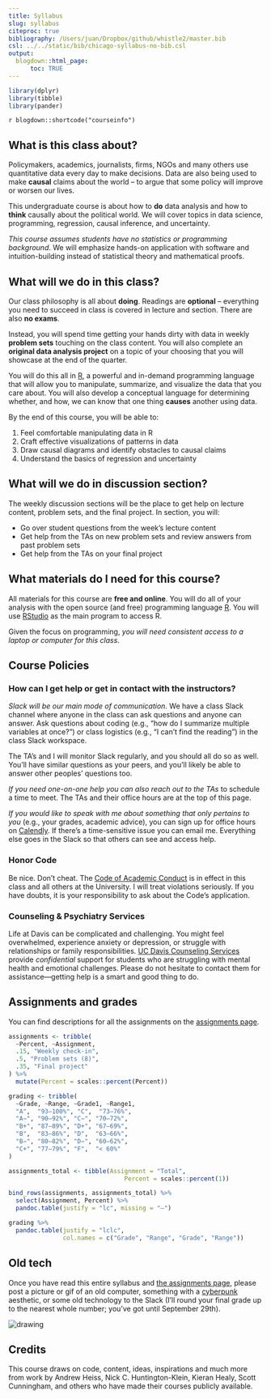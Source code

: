 ```yaml
---
title: Syllabus
slug: syllabus
citeproc: true
bibliography: /Users/juan/Dropbox/github/whistle2/master.bib
csl: ../../static/bib/chicago-syllabus-no-bib.csl
output:
  blogdown::html_page:
      toc: TRUE
---
```



```r
library(dplyr)
library(tibble)
library(pander)
```


`r blogdown::shortcode("courseinfo")`


## What is this class about? 


Policymakers, academics, journalists, firms, NGOs and many others use quantitative data every day to make decisions. Data are also being used to make **causal** claims about the world -- to argue that some policy will improve or worsen our lives. 


This undergraduate course is about how to **do** data analysis and how to **think** causally about the political world. We will cover topics in data science, programming, regression, causal inference, and uncertainty. 


*This course assumes students have no statistics or programming background*. We will emphasize hands-on application with software and intuition-building instead of statistical theory and mathematical proofs.



## What will we do in this class? 



Our class philosophy is all about **doing**. Readings are **optional** -- everything you need to succeed in class is covered in lecture and section. There are also **no exams**. 


Instead, you will spend time getting your hands dirty with data in weekly **problem sets** touching on the class content. You will also complete an **original data analysis project** on a topic of your choosing that you will showcase at the end of the quarter. 


You will do this all in [R](https://www.r-project.org/), a powerful and in-demand programming language that will allow you to manipulate, summarize, and visualize the data that you care about. You will also develop a conceptual language for determining whether, and how, we can know that one thing **causes** another using data. 


By the end of this course, you will be able to:


1. Feel comfortable manipulating data in R
2. Craft effective visualizations of patterns in data
3. Draw causal diagrams and identify obstacles to causal claims
4. Understand the basics of regression and uncertainty



## What will we do in discussion section? 


The weekly discussion sections will be the place to get help on lecture content, problem sets, and the final project. In section, you will: 

- Go over student questions from the week's lecture content
- Get help from the TAs on new problem sets and review answers from past problem sets
- Get help from the TAs on your final project



## What materials do I need for this course?


All materials for this course are **free and online**. You will do all of your analysis with the open source (and free) programming language [R](https://cran.r-project.org/). You will use [RStudio](https://www.rstudio.com/) as the main program to access R. 


Given the focus on programming, *you will need consistent access to a laptop or computer for this class*. 



## Course Policies


### How can I get help or get in contact with the instructors?


*Slack will be our main mode of communication*. We have a class Slack channel where anyone in the class can ask questions and anyone can answer. Ask questions about coding (e.g., "how do I summarize multiple variables at once?") or class logistics (e.g., "I can't find the reading") in the class Slack workspace. 


The TA's and I will monitor Slack regularly, and you should all do so as well. You'll have similar questions as your peers, and you'll likely be able to answer other peoples' questions too.


*If you need one-on-one help you can also reach out to the TAs* to schedule a time to meet. The TAs and their office hours are at the top of this page.



*If you would like to speak with me about something that only pertains to you* (e.g., your grades, academic advice), you can sign up for office hours on [Calendly](https://calendly.com/juan-f-tellez). If there's a time-sensitive issue you can email me. Everything else goes in the Slack so that others can see and access help. 


### Honor Code

Be nice. Don't cheat. The [Code of Academic Conduct](https://ossja.ucdavis.edu/code-academic-conduct) is in effect in this class and all others at the University. I will treat violations seriously. If you have doubts, it is your responsibility to ask about the Code’s application.


### Counseling & Psychiatry Services


Life at Davis can be complicated and challenging. You might feel overwhelmed, experience anxiety or depression, or struggle with relationships or family responsibilities. [UC Davis Counseling Services](https://shcs.ucdavis.edu/services/counseling-services) provide *confidential* support for students who are struggling with mental health and emotional challenges. Please do not hesitate to contact them for assistance—getting help is a smart and good thing to do.



## Assignments and grades

You can find descriptions for all the assignments on the [assignments page](/assignment/).


```r
assignments <- tribble(
  ~Percent, ~Assignment,
  .15, "Weekly check-in",
  .5, "Problem sets (8)",
  .35, "Final project"
) %>%
  mutate(Percent = scales::percent(Percent))

grading <- tribble(
  ~Grade, ~Range, ~Grade1, ~Range1,
  "A",  "93–100%", "C",  "73–76%",
  "A−", "90–92%", "C−", "70–72%",
  "B+", "87–89%", "D+", "67–69%",
  "B",  "83–86%", "D",  "63–66%",
  "B−", "80–82%", "D−", "60–62%",
  "C+", "77–79%", "F",  "< 60%"
)
```

```r
assignments_total <- tibble(Assignment = "Total",
                                Percent = scales::percent(1))

bind_rows(assignments, assignments_total) %>% 
  select(Assignment, Percent) %>% 
  pandoc.table(justify = "lc", missing = "—")
```


```r
grading %>%
  pandoc.table(justify = "lclc", 
               col.names = c("Grade", "Range", "Grade", "Range"))
```



## Old tech

Once you have read this entire syllabus and [the assignments page](/assignment/), please post a picture or gif of an old computer, something with a [cyberpunk](https://en.wikipedia.org/wiki/Cyberpunk) aesthetic, or some old technology to the Slack (I'll round your final grade up to the nearest whole number; you’ve got until September 29th).


<img src="/media/cyber-green.gif" alt="drawing"/>



## Credits

This course draws on code, content, ideas, inspirations and much more from work by Andrew Heiss, Nick C. Huntington-Klein, Kieran Healy, Scott Cunningham, and others who have made their courses publicly available.
